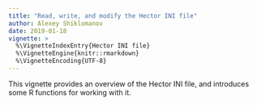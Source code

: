 ```yaml
---
title: "Read, write, and modify the Hector INI file"
author: Alexey Shiklomanov
date: 2019-01-18
vignette: >
  %\VignetteIndexEntry{Hector INI file}
  %\VignetteEngine{knitr::rmarkdown}
  %\VignetteEncoding{UTF-8}
---
```


This vignette provides an overview of the Hector INI file, and introduces some R functions for working with it.
